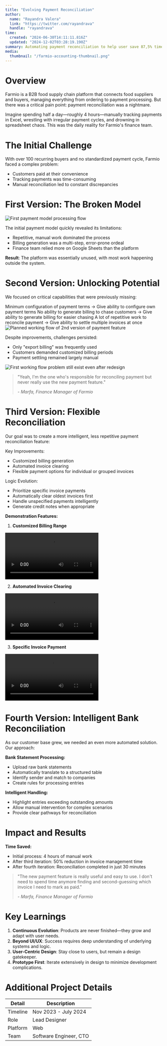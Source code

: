 ```yaml
---
title: "Evolving Payment Reconciliation"
author: 
  name: "Rayandra Valera"
  link: "https://twitter.com/rayandrava"
  handle: "rayandrava"
time:
  created: "2024-06-30T14:11:11.816Z"
  updated: "2024-12-02T03:28:19.190Z"
summary: Automating payment reconciliation to help user save 87,5% time
media:
  thumbnail: "/farmio-accounting-thumbnail.png"
---
```


# Overview

Farmio is a B2B food supply chain platform that connects food suppliers and buyers, managing everything from ordering to payment processing. But there was a critical pain point: payment reconciliation was a nightmare.

Imagine spending half a day—roughly 4 hours—manually tracking payments in Excel, wrestling with irregular payment cycles, and drowning in spreadsheet chaos. This was the daily reality for Farmio's finance team.

# The Initial Challenge

With over 100 recurring buyers and no standardized payment cycle, Farmio faced a complex problem:
- Customers paid at their convenience
- Tracking payments was time-consuming
- Manual reconciliation led to constant discrepancies


# First Version: The Broken Model

<Image src="/farmiopayment/image1.png" alt="First payment model processing flow" caption="Image 1 - First payment model processing flow" width={3388} height={2542}/>


The initial payment model quickly revealed its limitations:
- Repetitive, manual work dominated the process
- Billing generation was a multi-step, error-prone ordeal
- Finance team relied more on Google Sheets than the platform

**Result**: The platform was essentially unused, with most work happening outside the system.

# Second Version: Unlocking Potential

We focused on critical capabilities that were previously missing:

<Cards>
<Card>Minimum configuration of payment terms → Give ability to configure own payment terms</Card>
<Card>No ability to generate billing to chase customers → Give ability to generate billing for easier chasing</Card>
<Card>A lot of repetitive work to reconcile payment → Give ability to settle multiple invoices at once</Card>
</Cards>

<Image src="/farmiopayment/image2.png" alt="Planned working flow of 2nd version of payment feature" caption="Image 2 - Planned working flow of 2nd version of payment feature" width={3388} height={2542}/>

Despite improvements, challenges persisted:
- Only "export billing" was frequently used
- Customers demanded customized billing periods
- Payment settling remained largely manual

<Image src="/farmiopayment/image3.png" alt="First working flow problem still exist even after redesign" caption="Image 3 - First working flow problem still exist even after redesign" width={3388} height={2542} />

> "Yeah, I'm the one who's responsible for reconciling payment but never really use the new payment feature." 
> 
> *- Marfa, Finance Manager of Farmio*

# Third Version: Flexible Reconciliation

Our goal was to create a more intelligent, less repetitive payment reconciliation feature:

Key Improvements:
- Customized billing generation
- Automated invoice clearing
- Flexible payment options for individual or grouped invoices

Logic Evolution:
- Prioritize specific invoice payments
- Automatically clear oldest invoices first
- Handle unspecified payments intelligently
- Generate credit notes when appropriate

**Demonstration Features:**

1. **Customized Billing Range**
<video controls>
  <source src="/farmiopayment/generate-billing.mp4" type="video/mp4" />
  Your browser does not support the video tag.
</video>

2. **Automated Invoice Clearing**
<video controls>
  <source src="/farmiopayment/invoice-clearing.mp4" type="video/mp4" />
  Your browser does not support the video tag.
</video>

3. **Specific Invoice Payment**
<video controls>
  <source src="/farmiopayment/specific-invoice.mp4" type="video/mp4" />
  Your browser does not support the video tag.
</video>

# Fourth Version: Intelligent Bank Reconciliation

As our customer base grew, we needed an even more automated solution. Our approach:

**Bank Statement Processing:**
- Upload raw bank statements
- Automatically translate to a structured table
- Identify sender and match to companies
- Create rules for processing entries

**Intelligent Handling:**
- Highlight entries exceeding outstanding amounts
- Allow manual intervention for complex scenarios
- Provide clear pathways for reconciliation

# Impact and Results

**Time Saved:**
- Initial process: 4 hours of manual work
- After third iteration: 50% reduction in invoice management time
- After fourth iteration: Reconciliation completed in just 30 minutes

> "The new payment feature is really useful and easy to use. I don't need to spend time anymore finding and second-guessing which invoice I need to mark as paid."
> 
> *- Marfa, Finance Manager of Farmio*

# Key Learnings

1. **Continuous Evolution**: Products are never finished—they grow and adapt with user needs.
2. **Beyond UI/UX**: Success requires deep understanding of underlying systems and logic.
3. **User-Centric Design**: Stay close to users, but remain a design gatekeeper.
4. **Prototype First**: Iterate extensively in design to minimize development complications.

# Additional Project Details

| Detail | Description |
|--------|-------------|
| Timeline | Nov 2023 - July 2024 |
| Role | Lead Designer |
| Platform | Web |
| Team | Software Engineer, CTO |